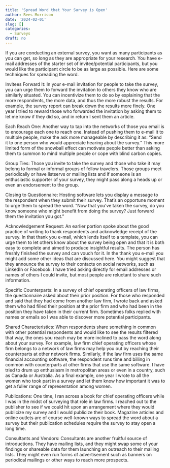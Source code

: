 ```yaml
---
title: 'Spread Word that Your Survey is Open'
author: Rees Morrison
date: '2024-02-01'
slug: []
categories:
  - Surveys
draft: no
---
```


If you are conducting an external survey, you want as many participants as you can get, so long as they are appropriate for your research. You have e-mail addresses of the starter set of invitee/potential participants, but you would like the participant circle to be as large as possible. Here are some techniques for spreading the word.

Invitees Forward It:  In your e-mail invitation for people to take the survey, you can urge them to forward the invitation to others they know who are similarly situated. You can incentivize them to do so by explaining that the more respondents, the more data, and thus the more robust the results.  For example, the survey report can break down the results more finely.   One year I tried to reward those who forwarded the invitation by asking them to let me know if they did so, and in return I sent them an article. 

Each Reach One:  Another way to tap into the networks of those you email is to encourage each one to reach one. Instead of pushing them to e-mail it to multiple people, make the ask more manageable by describing it as: “Send it to one person who would appreciate hearing about the survey.” This more limited form of the snowball effect can motivate people better than asking them to summon to mind multiple people or cope with blind carbon copies.

Group Ties:  Those you invite to take the survey and those who take it may belong to formal or informal groups of fellow travelers. Those groups meet periodically or have listservs or mailing lists and if someone is an enthusiastic supporter of your survey, they might pass along a heads up or even an endorsement to the group. 

Closing to Questionnaire:  Hosting software lets you display a message to the respondent when they submit their survey.  That’s an opportune moment to urge them to spread the word.  “Now that you’ve taken the survey, do you know someone who might benefit from doing the survey?  Just forward them the invitation you got.”

Acknowledgement Request:  An earlier portion spoke about the good practice of writing to thank respondents and acknowledge receipt of the survey. In that thank you e-mail, which lends itself to a template, you can urge them to let others know about the survey being open and that it is both easy to complete and aimed to produce insightful results. The person has freshly finished the survey and can vouch for it.  In the thank you e-mail you might add some other ideas that are discussed here.  You might suggest that they announce the survey to their contacts on social networks, such as LinkedIn or Facebook.   I have tried asking directly for email addresses or names of others I could invite, but most people are reluctant to share such information.

Specific Counterparts:  In a survey of chief operating officers of law firms, the questionnaire asked about their prior position. For those who responded and said that they had come from another law firm, I wrote back and asked them who had filled their position at the prior firm and who had been in the position they have taken in their current firm.  Sometimes folks replied with names or emails so I was able to discover more potential participants.

Shared Characteristics:  When respondents share something in common with other potential respondents and would like to see the results filtered that way, the ones you reach may be more inclined to pass the word along about your survey. For example, law firm chief operating officers whose firm belongs to a network of law firms may help you out by reaching their counterparts at other network firms. Similarly, if the law firm uses the same financial accounting software, the respondent runs time and billing in common with counterparts at other firms that use the same software. I have tried to drum up enthusiasm in metropolitan areas or even in a country, such as Canada or Australia. As a final example, one year I wrote to all the women who took part in a survey and let them know how important it was to get a fuller range of representation among women.

Publications:  One time, I ran across a book for chief operating officers while I was in the midst of surveying that role in law firms. I reached out to the publisher to see if we could hit upon an arrangement where they would publicize my survey and I would publicize their book.  Magazine articles and online outlets are of course well-known ways to spread the word about a survey but their publication schedules require the survey to stay open a long time.

Consultants and Vendors:  Consultants are another fruitful source of introductions.  They have mailing lists, and they might swap some of your findings or shareable data for them launching an outreach to their mailing lists. They might even run forms of advertisement such as banners on periodical mailings or other ways to reach more prospects.  

<!-- End of post-->